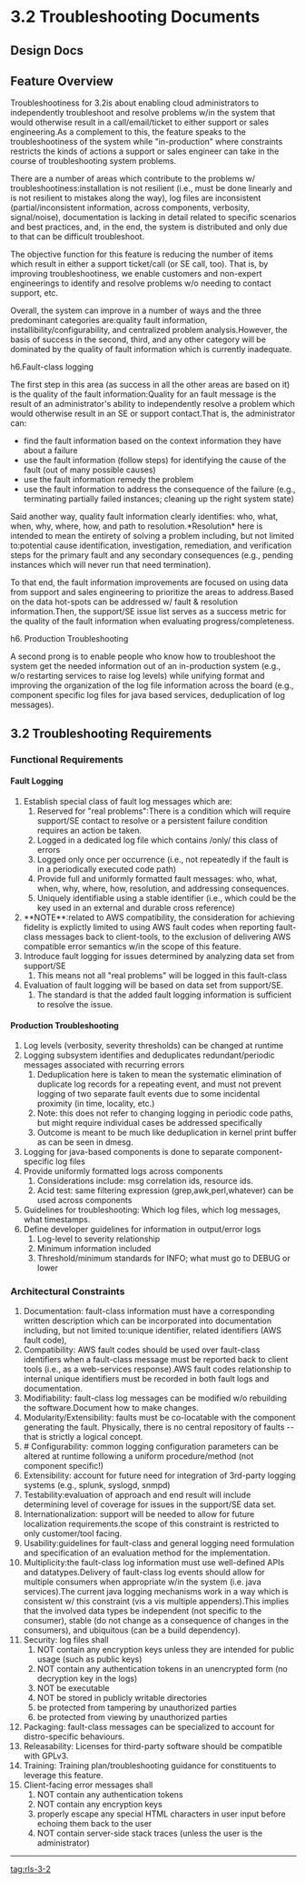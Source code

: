 
=3.2 Troubleshooting Documents=


==Design Docs==


==Feature Overview==

Troubleshootiness for 3.2is about enabling cloud administrators to independently troubleshoot and resolve problems w/in the system that would otherwise result in a call/email/ticket to either support or sales engineering.As a complement to this, the feature speaks to the troubleshootiness of the system while "in-production" where constraints restricts the kinds of actions a support or sales engineer can take in the course of troubleshooting system problems.

There are a number of areas which contribute to the problems w/ troubleshootiness:installation is not resilient (i.e., must be done linearly and is not resilient to mistakes along the way), log files are inconsistent (partial/inconsistent information, across components, verbosity, signal/noise), documentation is lacking in detail related to specific scenarios and best practices, and, in the end, the system is distributed and only due to that can be difficult troubleshoot.

The objective function for this feature is reducing the number of items which result in either a support ticket/call (or SE call, too). That is, by improving troubleshootiness, we enable customers and non-expert engineerings to identify and resolve problems w/o needing to contact support, etc.

Overall, the system can improve in a number of ways and the three predominant categories are:quality fault information, installibility/configurability, and centralized problem analysis.However, the basis of success in the second, third, and any other category will be dominated by the quality of fault information which is currently inadequate. 

h6.Fault-class logging

The first step in this area (as success in all the other areas are based on it) is the quality of the fault information:Quality for an fault message is the result of an administrator's ability to independently resolve a problem which would otherwise result in an SE or support contact.That is, the administrator can:
* find the fault information based on the context information they have about a failure
* use the fault information (follow steps) for identifying the cause of the fault (out of many possible causes)
* use the fault information remedy the problem
* use the fault information to address the consequence of the failure (e.g., terminating partially failed instances; cleaning up the right system state)

Said another way, quality fault information clearly identifies: who, what, when, why, where, how, and path to resolution.*Resolution* here is intended to mean the entirety of solving a problem including, but not limited to:potential cause identification, investigation, remediation, and verification steps for the primary fault and any secondary consequences (e.g., pending instances which will never run that need termination).

To that end, the fault information improvements are focused on using data from support and sales engineering to prioritize the areas to address.Based on the data hot-spots can be addressed w/ fault & resolution information.Then, the support/SE issue list serves as a success metric for the quality
of the fault information when evaluating progress/completeness.

h6. Production Troubleshooting

A second prong is to enable people who know how to troubleshoot the system get the needed information out of an in-production system (e.g., w/o restarting services to raise log levels) while unifying format and improving the organization of the log file information across the board (e.g., component specific log files for java based services, deduplication of log messages).




==3.2 Troubleshooting Requirements==


===Functional Requirements===


====Fault Logging====

# Establish special class of fault log messages which are:
## Reserved for "real problems":There is a condition which will require support/SE contact to resolve or a persistent failure condition requires an action be taken.
## Logged in a dedicated log file which contains /only/ this class of errors
## Logged only once per occurrence (i.e., not repeatedly if the fault is in a periodically executed code path)
## Provide full and uniformly formatted fault messages: who, what, when, why, where, how, resolution, and addressing consequences.
## Uniquely identifiable using a stable identifier (i.e., which could be the key used in an external and durable cross reference)
# **NOTE**:related to AWS compatibility, the consideration for achieving fidelity is explictly limited to using AWS fault codes when reporting fault-class messages back to client-tools, to the exclusion of delivering AWS compatible error semantics w/in the scope of this feature.
# Introduce fault logging for issues determined by analyzing data set from support/SE
## This means not all "real problems" will be logged in this fault-class
# Evaluation of fault logging will be based on data set from support/SE.
## The standard is that the added fault logging information is sufficient to resolve the issue.

====Production Troubleshooting====

# Log levels (verbosity, severity thresholds) can be changed at runtime
# Logging subsystem identifies and deduplicates redundant/periodic messages associated with recurring errors
## Deduplication here is taken to mean the systematic elimination of duplicate log records for a repeating event, and must not prevent logging of two separate fault events due to some incidental proximity (in time, locality, etc.)
## Note: this does not refer to changing logging in periodic code paths, but might require individual cases be addressed specifically
## Outcome is meant to be much like deduplication in kernel print buffer as can be seen in dmesg.
# Logging for java-based components is done to separate component-specific log files 
# Provide uniformly formatted logs across components
## Considerations include: msg correlation ids, resource ids.
## Acid test: same filtering expression (grep,awk,perl,whatever) can be used across components
# Guidelines for troubleshooting: Which log files, which log messages, what timestamps.
# Define developer guidelines for information in output/error logs
## Log-level to severity relationship
## Minimum information included
## Threshold/minimum standards for INFO; what must go to DEBUG or lower



===Architectural Constraints===

# Documentation: fault-class information must have a corresponding written description which can be incorporated into documentation including, but not limited to:unique identifier, related identifiers (AWS fault code), 
# Compatibility: AWS fault codes should be used over fault-class identifiers when a fault-class message must be reported back to client tools (i.e., as a web-services response).AWS fault codes relationship to internal unique identifiers must be recorded in both fault logs and documentation.
# Modifiability: fault-class log messages can be modified w/o rebuilding the software.Document how to make changes.
# Modularity/Extensibility: faults must be co-locatable with the component generating the fault.  Physically, there is no central repository of faults -- that is strictly a logical concept. 
# # Configurability: common logging configuration parameters can be altered at runtime following a uniform procedure/method (not component specific!)
# Extensibility: account for future need for integration of 3rd-party logging systems (e.g., splunk, syslogd, snmpd)
# Testability:evaluation of approach and end result will include determining level of coverage for issues in the support/SE data set.
# Internationalization: support will be needed to allow for future localization requirements.the scope of this constraint is restricted to only customer/tool facing.
# Usability:guidelines for fault-class and general logging need formulation and specification of an evaluation method for the implementation.
# Multiplicity:the fault-class log information must use well-defined APIs and datatypes.Delivery of fault-class log events should allow for multiple consumers when appropriate w/in the system (i.e. java services).The current java logging mechanisms work in a way which is consistent w/ this constraint (vis a vis multiple appenders).This implies that the involved data types be independent (not specific to the consumer), stable (do not change as a consequence of changes in the consumers), and ubiquitous (can be a build dependency).
# Security: log files shall
## NOT contain any encryption keys unless they are intended for public usage (such as public keys)
## NOT contain any authentication tokens in an unencrypted form (no decryption key in the logs) 
## NOT be executable
## NOT be stored in publicly writable directories
## be protected from tampering by unauthorized parties
## be protected from viewing by unauthorized parties
# Packaging: fault-class messages can be specialized to account for distro-specific behaviours.
# Releasability: Licenses for third-party software should be compatible with GPLv3.
# Training: Training plan/troubleshooting guidance for constituents to leverage this feature.
# Client-facing error messages shall 
## NOT contain any authentication tokens
## NOT contain any encryption keys
## properly escape any special HTML characters in user input before echoing them back to the user
## NOT contain server-side stack traces (unless the user is the administrator)

----
[[tag:rls-3-2]]
